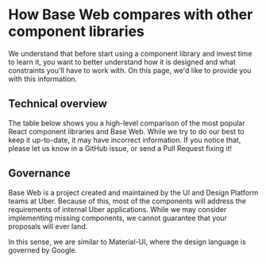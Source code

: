 <!--
Copyright (c) 2018 Uber Technologies, Inc.

This source code is licensed under the MIT license found in the
LICENSE file in the root directory of this source tree.
-->



# How Base Web compares with other component libraries

We understand that before start using a component library and invest
time to learn it, you want to better understand how it is designed
and what constraints you'll have to work with. On this page,
we'd like to provide you with this information.

## Technical overview

The table below shows you a high-level comparison of the most popular
React component libraries and Base Web. While we try to do our best
to keep it up-to-date, it may have incorrect information. If you
notice that, please let us know in a GitHub issue, or send a Pull Request fixing it!

<Table columns={['Name', 'CSS Engine', 'Customization']} data={[
  ['Base Web', 'CSS-in-JS, using Styletron', 'Through an extensive overrides interface'],
  ['Material-UI', 'CSS-in-JS, using JSS', 'Through CSS overrides'],
  ['Ant Design', 'Less', 'Through Less variables'],
  ['React Bootstrap', 'SCSS, inherited from Bootstrap', 'Through Bootstrap themes'],
  ['Semantic UI', 'Less', 'Through Less variables'],
]} />

## Governance

Base Web is a project created and maintained by the UI and Design Platform
teams at Uber. Because of this, most of the components will address the
requirements of internal Uber applications. While we may consider implementing
missing components, we cannot guarantee that your proposals will ever land.

In this sense, we are similar to Material-UI, where the design language
is governed by Google.
